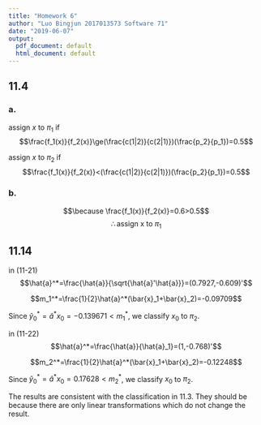 ```yaml
---
title: "Homework 6"
author: "Luo Bingjun 2017013573 Software 71"
date: "2019-06-07"
output:
  pdf_document: default
  html_document: default
---
```


## 11.4
### a.
assign $x$ to $\pi_1$ if
$$\frac{f_1(x)}{f_2(x)}\ge(\frac{c(1|2)}{c(2|1)})(\frac{p_2}{p_1})=0.5$$

assign $x$ to $\pi_2$ if
$$\frac{f_1(x)}{f_2(x)}<(\frac{c(1|2)}{c(2|1)})(\frac{p_2}{p_1})=0.5$$

### b.
$$\because \frac{f_1(x)}{f_2(x)}=0.6>0.5$$
$$\therefore \text{assign x to } \pi_1$$

## 11.14
in (11-21)
$$\hat{a}^*=\frac{\hat{a}}{\sqrt{\hat{a}'\hat{a}}}=(0.7927,-0.609)'$$

$$m_1^*=\frac{1}{2}\hat{a}^*(\bar{x}_1+\bar{x}_2)=-0.09709$$

Since $\hat{y}_0^*=\hat{a}^*x_0=-0.139671<m_1^*$, we classify $x_0$ to $\pi_2$.

in (11-22)
$$\hat{a}^*=\frac{\hat{a}}{\hat{a}_1}=(1,-0.768)'$$

$$m_2^*=\frac{1}{2}\hat{a}^*(\bar{x}_1+\bar{x}_2)=-0.12248$$

Since $\hat{y}_0^*=\hat{a}^*x_0=0.17628<m_2^*$, we classify $x_0$ to $\pi_2$.

The results are consistent with the classification in 11.3. They should be because there are only linear transformations which do not change the result.